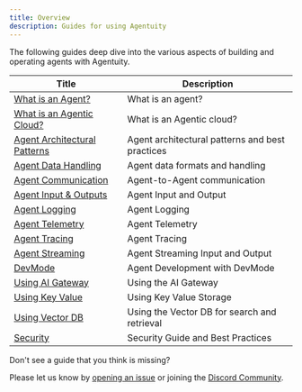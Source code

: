```yaml
---
title: Overview
description: Guides for using Agentuity
---
```


The following guides deep dive into the various aspects of building and operating agents with Agentuity.


| Title | Description |
|-------|-------------|
| [What is an Agent?](/Guides/what-is-an-agent) | What is an agent? |
| [What is an Agentic Cloud?](/Guides/agent-cloud) | What is an Agentic cloud? |
| [Agent Architectural Patterns](/Guides/agent-patterns) | Agent architectural patterns and best practices |
| [Agent Data Handling](/Guides/agent-data-handling) | Agent data formats and handling |
| [Agent Communication](/Guides/agent-communication) | Agent-to-Agent communication |
| [Agent Input & Outputs](/Guides/agent-io) | Agent Input and Output |
| [Agent Logging](/Guides/agent-logging) | Agent Logging |
| [Agent Telemetry](/Guides/agent-telemetry) | Agent Telemetry |
| [Agent Tracing](/Guides/agent-tracing) | Agent Tracing |
| [Agent Streaming](/Guides/agent-streaming) | Agent Streaming Input and Output |
| [DevMode](/Guides/devmode) | Agent Development with DevMode |
| [Using AI Gateway](/Guides/ai-gateway) | Using the AI Gateway |
| [Using Key Value](/Guides/key-value) | Using Key Value Storage |
| [Using Vector DB](/Guides/vector-db) | Using the Vector DB for search and retrieval |
| [Security](/Guides/security) | Security Guide and Best Practices |

<Callout type="info">
Don't see a guide that you think is missing?

Please let us know by [opening an issue](https://github.com/agentuity/docs/issues/new) or joining the [Discord Community](https://discord.gg/agentuity).
</Callout>